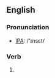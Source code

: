 ==English==
=== Pronunciation ===
*[[w:IPA|IPA]]: /'ɪnsεt/

=== Verb ===
{{irregverb|'''to inset'''|'''[[insets]]'''|'''inset'''|'''inset'''|'''[[insetting]]'''}}

# {{stub}}
